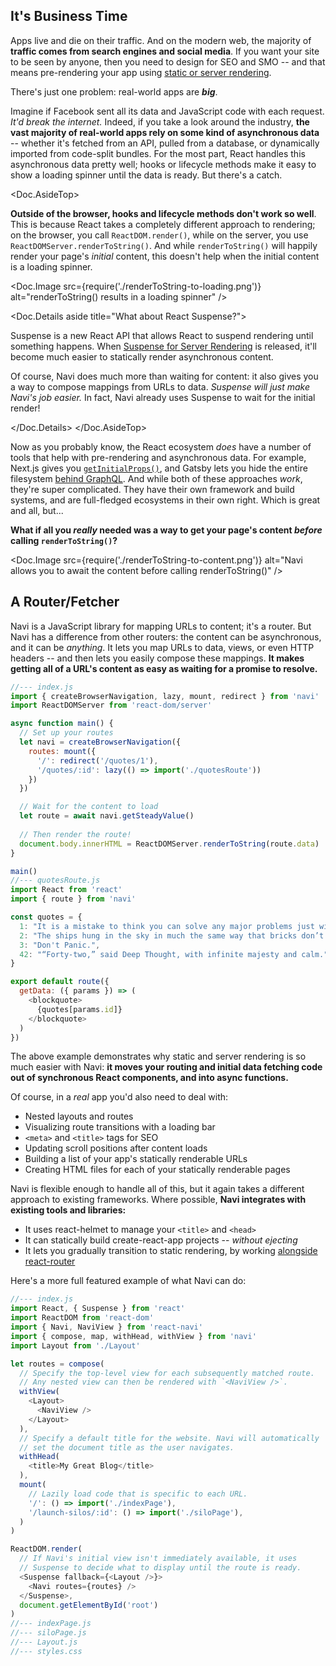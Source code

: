 
It's Business Time
------------------

Apps live and die on their traffic. And on the modern web, the majority of **traffic comes from search engines and social media**. If you want your site to be seen by anyone, then you need to design for SEO and SMO -- and that means pre-rendering your app using [static or server rendering](https://frontarm.com/james-k-nelson/static-vs-server-rendering/).

There's just one problem: real-world apps are ***big***.

Imagine if Facebook sent all its data and JavaScript code with each request. *It'd break the internet.* Indeed, if you take a look around the industry, **the vast majority of real-world apps rely on some kind of asynchronous data** -- whether it's fetched from an API, pulled from a database, or dynamically imported from code-split bundles. For the most part, React handles this asynchronous data pretty well; hooks or lifecycle methods make it easy to show a loading spinner until the data is ready. But there's a catch.

<Doc.AsideTop>

**Outside of the browser, hooks and lifecycle methods don't work so well**. This is because React takes a completely different approach to rendering; on the browser, you call `ReactDOM.render()`, while on the server, you use `ReactDOMServer.renderToString()`. And while `renderToString()` will happily render your page's *initial* content, this doesn't help when the initial content is a loading spinner.

<Doc.Image
  src={require('./renderToString-to-loading.png')}
  alt="renderToString() results in a loading spinner"
/>

<Doc.Details aside title="What about React Suspense?">

Suspense is a new React API that allows React to suspend rendering until something happens. When [Suspense for Server Rendering](https://reactjs.org/blog/2018/11/27/react-16-roadmap.html#suspense-for-server-rendering) is released, it'll become much easier to statically render asynchronous content.

Of course, Navi does much more than waiting for content: it also gives you a way to compose mappings from URLs to data. *Suspense will just make Navi's job easier.* In fact, Navi already uses Suspense to wait for the initial render!

</Doc.Details>
</Doc.AsideTop>

Now as you probably know, the React ecosystem *does* have a number of tools that help with pre-rendering and asynchronous data. For example, Next.js gives you [`getInitialProps()`](https://nextjs.org/docs/#fetching-data-and-component-lifecycle), and Gatsby lets you hide the entire filesystem [behind GraphQL](https://www.gatsbyjs.org/docs/querying-with-graphql/). And while both of these approaches *work*, they're super complicated. They have their own framework and build systems, and are full-fledged ecosystems in their own right. Which is great and all, but...

**What if all you *really* needed was a way to get your page's content *before* calling `renderToString()`?**

<Doc.Image
  src={require('./renderToString-to-content.png')}
  alt="Navi allows you to await the content before calling renderToString()"
/>


A Router/Fetcher
----------------

Navi is a JavaScript library for mapping URLs to content; it's a router. But Navi has a difference from other routers: the content can be asynchronous, and it can be *anything*. It lets you map URLs to data, views, or even HTTP headers -- and then lets you easily compose these mappings. **It makes getting all of a URL's content as easy as waiting for a promise to resolve.**

```js
//--- index.js
import { createBrowserNavigation, lazy, mount, redirect } from 'navi'
import ReactDOMServer from 'react-dom/server'

async function main() {
  // Set up your routes
  let navi = createBrowserNavigation({
    routes: mount({
      '/': redirect('/quotes/1'),
      '/quotes/:id': lazy(() => import('./quotesRoute'))
    })
  })

  // Wait for the content to load
  let route = await navi.getSteadyValue()
  
  // Then render the route!
  document.body.innerHTML = ReactDOMServer.renderToString(route.data)
}

main()
//--- quotesRoute.js
import React from 'react'
import { route } from 'navi'

const quotes = {
  1: "It is a mistake to think you can solve any major problems just with potatoes.",
  2: "The ships hung in the sky in much the same way that bricks don’t.",
  3: "Don't Panic.",
  42: "“Forty-two,” said Deep Thought, with infinite majesty and calm.",
}

export default route({
  getData: ({ params }) => (
    <blockquote>
      {quotes[params.id]}
    </blockquote>
  )
})
```

The above example demonstrates why static and server rendering is so much easier with Navi: **it moves your routing and initial data fetching code out of synchronous React components, and into async functions.**

Of course, in a *real* app you'd also need to deal with:

- Nested layouts and routes
- Visualizing route transitions with a loading bar
- `<meta>` and `<title>` tags for SEO
- Updating scroll positions after content loads
- Building a list of your app's statically renderable URLs
- Creating HTML files for each of your statically renderable pages

Navi is flexible enough to handle all of this, but it again takes a different approach to existing frameworks. Where possible, **Navi integrates with existing tools and libraries:**

- It uses react-helmet to manage your `<title>` and `<head>`
- It can statically build create-react-app projects -- *without ejecting*
- It lets you gradually transition to static rendering, by working [alongside react-router](/integrations/react-router)

Here's a more full featured example of what Navi can do:

```js
//--- index.js
import React, { Suspense } from 'react'
import ReactDOM from 'react-dom'
import { Navi, NaviView } from 'react-navi'
import { compose, map, withHead, withView } from 'navi'
import Layout from './Layout'

let routes = compose(
  // Specify the top-level view for each subsequently matched route.
  // Any nested view can then be rendered with `<NaviView />`.
  withView(
    <Layout>
      <NaviView />  
    </Layout>
  ),
  // Specify a default title for the website. Navi will automatically
  // set the document title as the user navigates.
  withHead(
    <title>My Great Blog</title>
  ),
  mount(
    // Lazily load code that is specific to each URL.
    '/': () => import('./indexPage'),
    '/launch-silos/:id': () => import('./siloPage'),
  )
)

ReactDOM.render(
  // If Navi's initial view isn't immediately available, it uses
  // Suspense to decide what to display until the route is ready.
  <Suspense fallback={<Layout />}>
    <Navi routes={routes} />
  </Suspense>,
  document.getElementById('root')
)
//--- indexPage.js
//--- siloPage.js
//--- Layout.js
//--- styles.css
```
